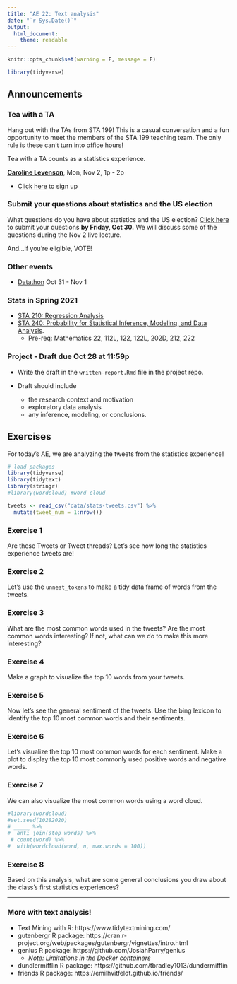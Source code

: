 ```yaml
---
title: "AE 22: Text analysis"
date: "`r Sys.Date()`"
output: 
  html_document:
    theme: readable
---
```


```r
knitr::opts_chunk$set(warning = F, message = F)
```

```r
library(tidyverse)
```

## Announcements 

### Tea with a TA 

Hang out with the TAs from STA 199! This is a casual conversation and a fun opportunity to meet the members of the STA 199 teaching team. The only rule is these can't turn into office hours! 

Tea with a TA counts as a statistics experience.

[**Caroline Levenson**](https://www.linkedin.com/in/carolinelevenson/), Mon, Nov 2, 1p - 2p

  - [Click here](https://forms.gle/FucAXE6bLeJVyqRY9) to sign up
 
### Submit your questions about statistics and the US election

What questions do you have about statistics and the US election? [Click here](https://forms.gle/6239XcARuuWe4MBw5) to submit your questions **by Friday, Oct 30.** We will discuss some of the questions during the Nov 2 live lecture. 

And...if you're eligible, VOTE!

### Other events 

- [Datathon](https://dukeml.org/datathon/) Oct 31  - Nov 1

### Stats in Spring 2021

- [STA 210: Regression Analysis](https://stat.duke.edu/courses/regression-analysis-0)
- [STA 240: Probability for Statistical Inference, Modeling, and Data Analysis](https://stat.duke.edu/courses/probability-statistical-inference-modeling-and-data-analysis).
  - Pre-req: Mathematics 22, 112L, 122, 122L, 202D, 212, 222


### Project - Draft due Oct 28 at 11:59p

- Write the draft in the `written-report.Rmd` file in the project repo. 

- Draft should include 
   - the research context and motivation
   - exploratory data analysis
   - any inference, modeling, or conclusions.

## Exercises 

For today's AE, we are analyzing the tweets from the statistics experience!

```r
# load packages
library(tidyverse)
library(tidytext)
library(stringr)
#library(wordcloud) #word cloud
```

```r
tweets <- read_csv("data/stats-tweets.csv") %>%
  mutate(tweet_num = 1:nrow())
```


### Exercise 1

Are these Tweets or Tweet threads? Let's see how long the statistics experience tweets are! 

### Exercise 2

Let's use the `unnest_tokens` to make a tidy data frame of words from the tweets. 


### Exercise 3

What are the most common words used in the tweets? Are the most common words interesting? If not, what can we do to make this more interesting? 

### Exercise 4

Make a graph to visualize the top 10 words from your tweets. 

### Exercise 5

Now let's see the general sentiment of the tweets. Use the bing lexicon to identify the top 10 most common words and their sentiments. 

### Exercise 6

Let's visualize the top 10 most common words for each sentiment. Make a plot to display the top 10 most commonly used positive words and negative words. 

### Exercise 7

We can also visualize the most common words using a word cloud. 

```r
#library(wordcloud)
#set.seed(10282020)
# _____ %>%
#  anti_join(stop_words) %>%
 # count(word) %>%
#  with(wordcloud(word, n, max.words = 100))
```

### Exercise 8

Based on this analysis, what are some general conclusions you draw about the class's first statistics experiences? 


<hr>

### More with text analysis!

- Text Mining with R: https://www.tidytextmining.com/
- gutenbergr R package: https://cran.r-project.org/web/packages/gutenbergr/vignettes/intro.html
- genius R package: https://github.com/JosiahParry/genius
  - *Note: Limitations in the Docker containers*
- dundlermifflin R package: https://github.com/tbradley1013/dundermifflin
- friends R package: https://emilhvitfeldt.github.io/friends/

